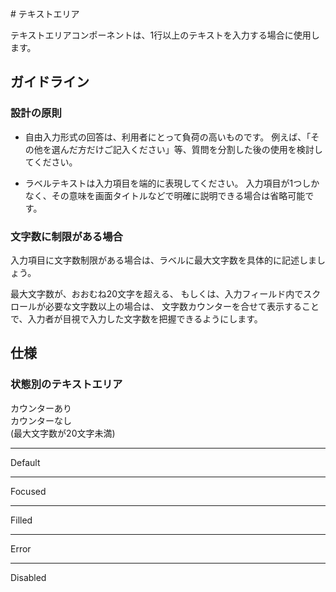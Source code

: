 
<Meta of={TextAreaStories} />

<Unstyled>
<div className='font-sans text-on-surface'>
# テキストエリア

テキストエリアコンポーネントは、1行以上のテキストを入力する場合に使用します。

## ガイドライン

### 設計の原則

- 自由入力形式の回答は、利用者にとって負荷の高いものです。
  例えば、「その他を選んだ方だけご記入ください」等、質問を分割した後の使用を検討してください。

- ラベルテキストは入力項目を端的に表現してください。
  入力項目が1つしかなく、その意味を画面タイトルなどで明確に説明できる場合は省略可能です。


### 文字数に制限がある場合

入力項目に文字数制限がある場合は、ラベルに最大文字数を具体的に記述しましょう。

最大文字数が、おおむね20文字を超える、
もしくは、入力フィールド内でスクロールが必要な文字数以上の場合は、
文字数カウンターを合せて表示することで、入力者が目視で入力した文字数を把握できるようにします。



## 仕様

<Canvas of={TextAreaStories.Default} sourceState="shown" />

<Controls of={TextAreaStories.Default} />

### 状態別のテキストエリア

<div className="p-4 grid grid-cols-5 gap-5 bg-surface border border-outline rounded-md justify-center items-start text-on-surface">
<div className=""></div>
<div className="col-span-2">カウンターあり</div>
<div className="col-span-2">カウンターなし<div className="txt-body-m">(最大文字数が20文字未満)</div></div>
<hr className="border border-outline-variant col-span-full" />
<div className="">Default</div>
<div className="col-span-2"><Story of={TextAreaStories.Default} /></div>
<div className="col-span-2"><Story of={TextAreaStories.DefaultWithoutCounter} /></div>
<hr className="border border-outline-variant col-span-full" />
<div className="">Focused</div>
<div className="col-span-2"><Story of={TextAreaStories.Focused} /></div>
<div className="col-span-2"><Story of={TextAreaStories.FocusedWithoutCounter} /></div>
<hr className="border border-outline-variant col-span-full" />
<div className="">Filled</div>
<div className="col-span-2"><Story of={TextAreaStories.Filled} /></div>
<div className="col-span-2"><Story of={TextAreaStories.FilledWithoutCounter} /></div>
<hr className="border border-outline-variant col-span-full" />
<div className="">Error</div>
<div className="col-span-2"><Story of={TextAreaStories.Error} /></div>
<div className="col-span-2"><Story of={TextAreaStories.ErrorWithoutCounter} /></div>
<hr className="border border-outline-variant col-span-full" />
<div className="">Disabled</div>
<div className="col-span-2"><Story of={TextAreaStories.Disabled} /></div>
<div className="col-span-2"><Story of={TextAreaStories.Disabled} /></div>
</div>

</div>
</Unstyled>
